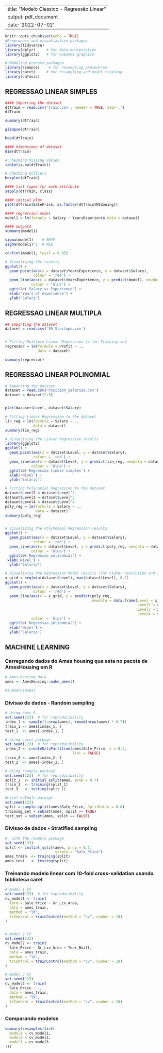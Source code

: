 
---
title: "Modelo Classico - Regressão Linear"
output: pdf_document
date: '2022-07-02'
---

```r
knitr::opts_chunk$set(echo = TRUE)
#Preprocess and visualization packages
library(tidyverse)
library(dplyr)     # for data manipulation
library(ggplot2)   # for awesome graphics

# Modeling process packages
library(rsample)    # for resampling procedures
library(caret)     # for resampling and model training
library(caTools)

```

## REGRESSAO LINEAR SIMPLES

```r
#### Importing the dataset
dtTrain = read.csv('train.csv', header = TRUE, sep=',')
dtTrain
```

```r
summary(dtTrain)
```

```r
glimpse(dtTrain)
```
```r
head(dtTrain)
```

```r
#### dimensions of dataset
dim(dtTrain)
```
```r
# Checking Missing Values
table(is.na(dtTrain))

```
```r
# Checking Outliers
boxplot(dtTrain)
```

```r
#### list types for each attribute
sapply(dtTrain, class)
```

```r
#### initial plot
plot(dtTrain$SalePrice, as.factor(dtTrain$MSZoning))
```

```r
#### regression model
model1 = lm(formula = Salary ~ YearsExperience,data = dataset)
```

```r
#### outputs
summary(model1)

sigma(model1)    # RMSE
sigma(model1)^2  # MSE

confint(model1, level = 0.95)
```

```r
# Visualising the results
ggplot() +
  geom_point(aes(x = dataset$YearsExperience, y = dataset$Salary),
             colour = 'red') +
  geom_line(aes(x = dataset$YearsExperience, y = predict(model1, newdata = dataset)),
            colour = 'blue') +
  ggtitle('Salary vs Experience') +
  xlab('Years of experience') +
  ylab('Salary')

```





## REGRESSAO LINEAR MULTIPLA
```r
## Importing the dataset
dataset = read.csv('50_Startups.csv')


# Fitting Multiple Linear Regression to the Training set
regressor = lm(formula = Profit ~ .,
               data = dataset)

summary(regressor)
```


## REGRESSAO LINEAR POLINOMIAL
```r
# Importing the dataset
dataset = read.csv('Position_Salaries.csv')
dataset = dataset[2:3]


plot(dataset$Level, dataset$Salary)

# Fitting Linear Regression to the dataset
lin_reg = lm(formula = Salary ~ .,
             data = dataset)
summary(lin_reg)

# Visualising the Linear Regression results
library(ggplot2)
ggplot() +
  geom_point(aes(x = dataset$Level, y = dataset$Salary),
             colour = 'red') +
  geom_line(aes(x = dataset$Level, y = predict(lin_reg, newdata = dataset)),
            colour = 'blue') +
  ggtitle('Regressao linear simples') +
  xlab('Nivel') +
  ylab('Salario')
```


```r
# Fitting Polynomial Regression to the dataset
dataset$Level2 = dataset$Level^2
dataset$Level3 = dataset$Level^3
dataset$Level4 = dataset$Level^4
poly_reg = lm(formula = Salary ~ .,
              data = dataset)
summary(poly_reg)


# Visualising the Polynomial Regression results
ggplot() +
  geom_point(aes(x = dataset$Level, y = dataset$Salary),
             colour = 'red') +
  geom_line(aes(x = dataset$Level, y = predict(poly_reg, newdata = dataset)),
            colour = 'blue') +
  ggtitle('Regressao polinomial') +
 xlab('Nivel') +
  ylab('Salario')

# Visualising the Regression Model results (for higher resolution and smoother curve)
x_grid = seq(min(dataset$Level), max(dataset$Level), 0.1)
ggplot() +
  geom_point(aes(x = dataset$Level, y = dataset$Salary),
             colour = 'red') +
  geom_line(aes(x = x_grid, y = predict(poly_reg,
                                        newdata = data.frame(Level = x_grid,
                                                             Level2 = x_grid^2,
                                                             Level3 = x_grid^3,
                                                             Level4 = x_grid^4))),
            colour = 'blue') +
  ggtitle('Regressao polinomial') +
  xlab('Nivel') +
  ylab('Salario')

```

## MACHINE LEARNING
### Carregando dados do Ames housing que esta no pacote de AmesHousing em R
```r
# Ames housing data
ames <- AmesHousing::make_ames()

#summary(ames)
```

### Divisao de dados - Random sampling

```r
# Using base R
set.seed(123)  # for reproducibility
index_1 <- sample(1:nrow(ames), round(nrow(ames) * 0.7))
train_1 <- ames[index_1, ]
test_1  <- ames[-index_1, ]

# Using caret package
set.seed(123)  # for reproducibility
index_2 <- createDataPartition(ames$Sale_Price, p = 0.7, 
                               list = FALSE)
train_2 <- ames[index_2, ]
test_2  <- ames[-index_2, ]

# Using rsample package
set.seed(123)  # for reproducibility
split_1  <- initial_split(ames, prop = 0.7)
train_3  <- training(split_1)
test_3   <- testing(split_1)

#Usinf caTools package
set.seed(123)
split = sample.split(ames$Sale_Price, SplitRatio = 0.8)
training_set = subset(ames, split == TRUE)
test_set = subset(ames, split == FALSE)

```

### Divisao de dados - Stratified sampling

```r
#  with the rsample package
set.seed(123)
split <- initial_split(ames, prop = 0.7, 
                       strata = "Sale_Price")
ames_train  <- training(split)
ames_test   <- testing(split)

```



### Treinando modelo linear com 10-fold cross-validation usando biblioteca caret


```r

# model 1 CV
set.seed(123)  # for reproducibility
cv_model1 <- train(
  form = Sale_Price ~ Gr_Liv_Area, 
  data = ames_train, 
  method = "lm",
  trControl = trainControl(method = "cv", number = 10)
)


# model 2 CV
set.seed(123)
cv_model2 <- train(
  Sale_Price ~ Gr_Liv_Area + Year_Built, 
  data = ames_train, 
  method = "lm",
  trControl = trainControl(method = "cv", number = 10)
)

# model 3 CV
set.seed(123)
cv_model3 <- train(
  Sale_Price ~ ., 
  data = ames_train, 
  method = "lm",
  trControl = trainControl(method = "cv", number = 10)
)

```

### Comparando modelos
```r
summary(resamples(list(
  model1 = cv_model1, 
  model2 = cv_model2, 
  model3 = cv_model3
)))
```
